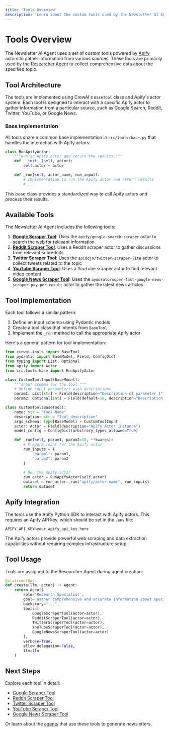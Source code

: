 ```yaml
---
title: 'Tools Overview'
description: 'Learn about the custom tools used by the Newsletter AI Agent'
---
```


# Tools Overview

The Newsletter AI Agent uses a set of custom tools powered by [Apify](https://docs.apify.com) actors to gather information from various sources. These tools are primarily used by the [Researcher Agent](/agents/researcher) to collect comprehensive data about the specified topic.

## Tool Architecture

The tools are implemented using CrewAI's `BaseTool` class and Apify's actor system. Each tool is designed to interact with a specific Apify actor to gather information from a particular source, such as Google Search, Reddit, Twitter, YouTube, or Google News.

### Base Implementation

All tools share a common base implementation in `src/tools/base.py` that handles the interaction with Apify actors:

```python
class RunApifyActor:
    """Run an Apify actor and return the results."""
    def __init__(self, actor):
        self.actor = actor

    def _run(self, actor_name, run_input):
        # Implementation to run the Apify actor and return results
        # ...
```

This base class provides a standardized way to call Apify actors and process their results.

## Available Tools

The Newsletter AI Agent includes the following tools:

1. **[Google Scraper Tool](/tools/google-search)**: Uses the `apify/google-search-scraper` actor to search the web for relevant information
2. **[Reddit Scraper Tool](/tools/reddit)**: Uses a Reddit scraper actor to gather discussions from relevant subreddits
3. **[Twitter Scraper Tool](/tools/twitter)**: Uses the `apidojo/twitter-scraper-lite` actor to collect tweets related to the topic
4. **[YouTube Scraper Tool](/tools/youtube)**: Uses a YouTube scraper actor to find relevant video content
5. **[Google News Scraper Tool](/tools/google-news)**: Uses the `aymorato/super-fast-google-news-scraper-pay-per-result` actor to gather the latest news articles

## Tool Implementation

Each tool follows a similar pattern:

1. Define an input schema using Pydantic models
2. Create a tool class that inherits from `BaseTool`
3. Implement the `_run` method to call the appropriate Apify actor

Here's a general pattern for tool implementation:

```python
from crewai.tools import BaseTool
from pydantic import BaseModel, Field, ConfigDict
from typing import List, Optional
from apify import Actor
from src.tools.base import RunApifyActor

class CustomToolInput(BaseModel):
    """Input schema for the tool."""
    # Define input parameters with descriptions
    param1: List[str] = Field(description="Description of parameter 1")
    param2: Optional[int] = Field(default=10, description="Description of parameter 2")

class CustomTool(BaseTool):
    name: str = "Tool Name"
    description: str = "Tool description"
    args_schema: type[BaseModel] = CustomToolInput
    actor: Actor = Field(description="Apify Actor instance")
    model_config = ConfigDict(arbitrary_types_allowed=True)

    def _run(self, param1, param2=10, **kwargs):
        # Prepare input for the Apify actor
        run_inputs = {
            "param1": param1,
            "param2": param2
        }
        
        # Run the Apify actor
        run_actor = RunApifyActor(self.actor)
        dataset = run_actor._run("apify/actor-name", run_inputs)
        return dataset
```

## Apify Integration

The tools use the Apify Python SDK to interact with Apify actors. This requires an Apify API key, which should be set in the `.env` file:

```
APIFY_API_KEY=your_apify_api_key_here
```

The Apify actors provide powerful web scraping and data extraction capabilities without requiring complex infrastructure setup.

## Tool Usage

Tools are assigned to the Researcher Agent during agent creation:

```python
@staticmethod
def create(llm, actor) -> Agent:
    return Agent(
        role='Research Specialist',
        goal='Gather comprehensive and accurate information about specified topics',
        backstory="...",
        tools=[
            GoogleScraperTool(actor=actor),
            RedditScraperTool(actor=actor),
            TwitterScraperTool(actor=actor),
            YouTubeScraperTool(actor=actor),
            GoogleNewsScraperTool(actor=actor)
        ],
        verbose=True,
        allow_delegation=False,
        llm=llm
    )
```

## Next Steps

Explore each tool in detail:

- [Google Scraper Tool](/tools/google-search)
- [Reddit Scraper Tool](/tools/reddit)
- [Twitter Scraper Tool](/tools/twitter)
- [YouTube Scraper Tool](/tools/youtube)
- [Google News Scraper Tool](/tools/google-news)

Or learn about the [agents](/agents/overview) that use these tools to generate newsletters.
